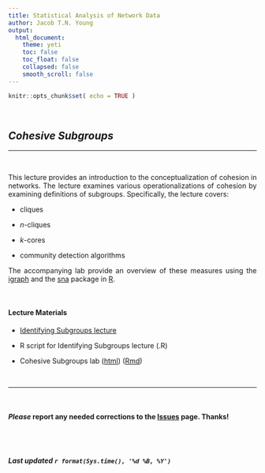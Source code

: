 ```yaml
---
title: Statistical Analysis of Network Data
author: Jacob T.N. Young
output: 
  html_document:
    theme: yeti
    toc: false
    toc_float: false
    collapsed: false
    smooth_scroll: false
---
```


<style>
body {
text-align: justify}
</style>

```r
knitr::opts_chunk$set( echo = TRUE )
```


<br>

## *Cohesive Subgroups*

----

<br>

This lecture provides an introduction to the conceptualization of cohesion in networks. The lecture examines various operationalizations of cohesion by examining definitions of subgroups. Specifically, the lecture covers:  

  + cliques
  
  + *n*-cliques 
  
  + *k*-cores
  
  + community detection algorithms  
  
The accompanying lab provide an overview of these measures using the [igraph](https://igraph.org/redirect.html) and the [sna](https://cran.r-project.org/web/packages/sna/index.html) package in [R](http://cran.r-project.org/).

<br>

#### Lecture Materials  

  + [Identifying Subgroups lecture](_lectures/lecture-06-subgroups.pdf)
  
  + R script for Identifying Subgroups lecture (.R)
  
  + Cohesive Subgroups lab ([html](_labs/lab-06-subgroups.html)) ([Rmd](_labs/lab-06-subgroups.Rmd))

<br>

____

<br>

#### ***Please*** report any needed corrections to the [Issues](https://github.com/jacobtnyoung/SAND/issues) page. Thanks!

<br>
<br>


###### ***Last updated `r format(Sys.time(), '%d %B, %Y')`***